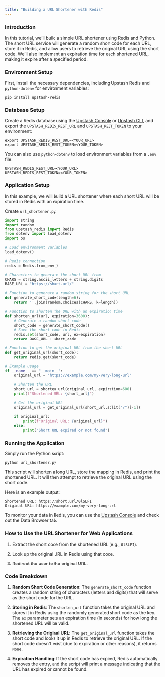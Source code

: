 ```yaml
---
title: "Building a URL Shortener with Redis"
---
```


### Introduction

In this tutorial, we’ll build a simple URL shortener using Redis and Python. The short URL service will generate a random short code for each URL, store it in Redis, and allow users to retrieve the original URL using the short code. We’ll also implement an expiration time for each shortened URL, making it expire after a specified period.

### Environment Setup

First, install the necessary dependencies, including Upstash Redis and `python-dotenv` for environment variables:

```shell
pip install upstash-redis
```

### Database Setup

Create a Redis database using the [Upstash Console](https://console.upstash.com) or [Upstash CLI](https://github.com/upstash/cli), and export the `UPSTASH_REDIS_REST_URL` and `UPSTASH_REST_TOKEN` to your environment:

```shell
export UPSTASH_REDIS_REST_URL=<YOUR_URL>
export UPSTASH_REDIS_REST_TOKEN=<YOUR_TOKEN>
```

You can also use `python-dotenv` to load environment variables from a `.env` file:

```text .env
UPSTASH_REDIS_REST_URL=<YOUR_URL>
UPSTASH_REDIS_REST_TOKEN=<YOUR_TOKEN>
```

### Application Setup

In this example, we will build a URL shortener where each short URL will be stored in Redis with an expiration time.

Create `url_shortener.py`:

```py url_shortener.py
import string
import random
from upstash_redis import Redis
from dotenv import load_dotenv
import os

# Load environment variables
load_dotenv()

# Redis connection
redis = Redis.from_env()

# Characters to generate the short URL from
CHARS = string.ascii_letters + string.digits
BASE_URL = "https://short.url/"

# Function to generate a random string for the short URL
def generate_short_code(length=6):
    return ''.join(random.choices(CHARS, k=length))

# Function to shorten the URL with an expiration time
def shorten_url(url, expiration=3600):
    # Generate a random short code
    short_code = generate_short_code()
    # Save the short code in Redis
    redis.set(short_code, url, ex=expiration)
    return BASE_URL + short_code

# Function to get the original URL from the short URL
def get_original_url(short_code):
    return redis.get(short_code)

# Example usage
if __name__ == "__main__":
    original_url = "https://example.com/my-very-long-url"

    # Shorten the URL
    short_url = shorten_url(original_url, expiration=600)
    print(f"Shortened URL: {short_url}")

    # Get the original URL
    original_url = get_original_url(short_url.split("/")[-1])

    if original_url:
        print(f"Original URL: {original_url}")
    else:
        print("Short URL expired or not found")
```

### Running the Application

Simply run the Python script:

```shell
python url_shortener.py
```

This script will shorten a long URL, store the mapping in Redis, and print the shortened URL. It will then attempt to retrieve the original URL using the short code.

Here is an example output:

```shell
Shortened URL: https://short.url/0lSLFI
Original URL: https://example.com/my-very-long-url
```

To monitor your data in Redis, you can use the [Upstash Console](https://console.upstash.com) and check out the Data Browser tab.

### How to Use the URL Shortener for Web Applications

1.	Extract the short code from the shortened URL (e.g., `0lSLFI`).

2.	Look up the original URL in Redis using that code.

3.	Redirect the user to the original URL.

### Code Breakdown

1. **Random Short Code Generation**: The `generate_short_code` function creates a random string of characters (letters and digits) that will serve as the short code for the URL.

2. **Storing in Redis**: The `shorten_url` function takes the original URL and stores it in Redis using the randomly generated short code as the key. The `ex` parameter sets an expiration time (in seconds) for how long the shortened URL will be valid.

3. **Retrieving the Original URL**: The `get_original_url` function takes the short code and looks it up in Redis to retrieve the original URL. If the short code doesn't exist (due to expiration or other reasons), it returns `None`.

4. **Expiration Handling**: If the short code has expired, Redis automatically removes the entry, and the script will print a message indicating that the URL has expired or cannot be found.
